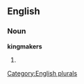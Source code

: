 ==English==

===Noun===
'''kingmakers'''

# {{plural of|[[kingmaker]]}}

[[Category:English plurals]]